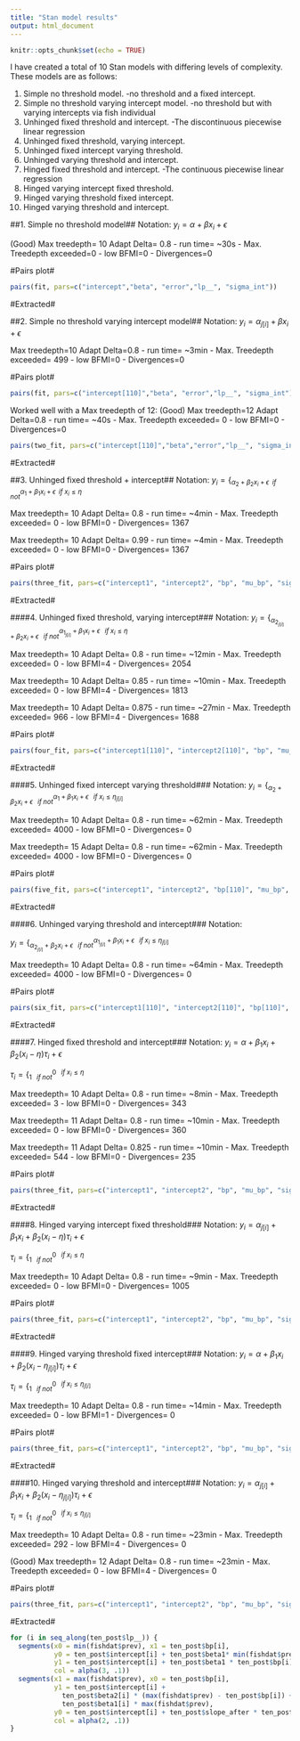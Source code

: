 ```yaml
---
title: "Stan model results"
output: html_document
---
```


```r
knitr::opts_chunk$set(echo = TRUE)
```

I have created a total of 10 Stan models with differing levels of complexity. These models are as follows:

1. Simple no threshold model. -no threshold and a fixed intercept.
2. Simple no threshold varying intercept model. -no threshold but with varying intercepts via fish individual
3. Unhinged fixed threshold and intercept. -The discontinuous piecewise linear regression
4. Unhinged fixed threshold, varying intercept.
5. Unhinged fixed intercept varying threshold.
6. Unhinged varying threshold and intercept.
7. Hinged fixed threshold and intercept. -The continuous piecewise linear regression
8. Hinged varying intercept fixed threshold.
9. Hinged varying threshold fixed intercept.
10. Hinged varying threshold and intercept.


##1. Simple no threshold model##
Notation:
$y_{i} = \alpha + \beta x_{i} + \epsilon$ 

(Good)
Max treedepth= 10
Adapt Delta= 0.8
- run time= ~30s
- Max. Treedepth exceeded=0
- low BFMI=0
- Divergences=0

#Pairs plot#
```r
pairs(fit, pars=c("intercept","beta", "error","lp__", "sigma_int"))
```

#Extracted#


##2. Simple no threshold varying intercept model##
Notation:
$y_{i} = \alpha_{j \left[{i}\right]} + \beta x_{i} + \epsilon$

Max treedepth=10
Adapt Delta=0.8
- run time= ~3min
- Max. Treedepth exceeded= 499
- low BFMI=0
- Divergences=0

#Pairs plot#
```r
pairs(fit, pars=c("intercept[110]","beta", "error","lp__", "sigma_int"))
```

Worked well with a Max treedepth of 12:
(Good)
Max treedepth=12
Adapt Delta=0.8
- run time= ~40s
- Max. Treedepth exceeded= 0
- low BFMI=0
- Divergences=0
```r
pairs(two_fit, pars=c("intercept[110]","beta","error","lp__", "sigma_int", "yhat[110]"))
```

#Extracted#



##3. Unhinged fixed threshold + intercept##
Notation:
$y_{i} = \{^{\alpha_{1} +  \beta_{1} x_{i} + \epsilon\;\;  if\;x_{i} \le \eta} _{\alpha_{2} +  \beta_{2} x_{i} + \epsilon\;\;  if\;not}$

Max treedepth= 10
Adapt Delta= 0.8
- run time= ~4min
- Max. Treedepth exceeded= 0 
- low BFMI=0
- Divergences= 1367


Max treedepth= 10
Adapt Delta= 0.99
- run time= ~4min
- Max. Treedepth exceeded= 0 
- low BFMI=0
- Divergences= 1367


#Pairs plot#
```r
pairs(three_fit, pars=c("intercept1", "intercept2", "bp", "mu_bp", "sigma_bp","beta[1]", "beta[2]", "error","lp__", "sigma_int1", "sigma_int2", "yhat[110]"))
```

#Extracted#



####4. Unhinged fixed threshold, varying intercept###
Notation:
$y_{i} = \{^{\alpha_{1 _{{j} \left[{i}\right]}} +  \beta_{1} x_{i} + \epsilon\;\;\;  if \;x_{i} \le \eta} _{\alpha_{2_{{j} \left[{i}\right]}} +  \beta_{2} x_{i} + \epsilon\;\;\;  if \;not}$

Max treedepth= 10
Adapt Delta= 0.8
- run time= ~12min
- Max. Treedepth exceeded= 0 
- low BFMI=4
- Divergences= 2054


Max treedepth= 10
Adapt Delta= 0.85
- run time= ~10min
- Max. Treedepth exceeded= 0 
- low BFMI=4
- Divergences= 1813

Max treedepth= 10
Adapt Delta= 0.875
- run time= ~27min
- Max. Treedepth exceeded= 966
- low BFMI=4
- Divergences= 1688

#Pairs plot#
```r
pairs(four_fit, pars=c("intercept1[110]", "intercept2[110]", "bp", "mu_bp", "sigma_bp","beta[1]", "beta[2]", "error","lp__", "sigma_int1", "sigma_int2", "yhat[110]"))
```

#Extracted#


####5. Unhinged fixed intercept varying threshold###
Notation:
$y_{i} = \{^{\alpha_{1} +  \beta_{1} x_{i} + \epsilon\;\;\;  if \;x_{i} \le \eta_{j \left[{i}\right]}} _{\alpha_{2} +  \beta_{2} x_{i} + \epsilon\;\;\;  if \;not}$

Max treedepth= 10
Adapt Delta= 0.8
- run time= ~62min
- Max. Treedepth exceeded= 4000 
- low BFMI=0
- Divergences= 0

Max treedepth= 15
Adapt Delta= 0.8
- run time= ~62min
- Max. Treedepth exceeded= 4000 
- low BFMI=0
- Divergences= 0


#Pairs plot#
```r
pairs(five_fit, pars=c("intercept1", "intercept2", "bp[110]", "mu_bp", "sigma_bp","beta[1]", "beta[2]", "error","lp__", "sigma_int1", "sigma_int2", "yhat[110]"))
```

#Extracted#


####6. Unhinged varying threshold and intercept###
Notation:

$y_{i} = \{^{\alpha_{1 _{{j} \left[{i}\right]}} +  \beta_{1} x_{i} + \epsilon\;\;\;  if\; x_{i} \le \eta_{j \left[{i}\right]}} _{\alpha_{2_{{j} \left[{i}\right]}} +  \beta_{2} x_{i} + \epsilon\;\;\;  if \;not}$

Max treedepth= 10
Adapt Delta= 0.8
- run time= ~64min
- Max. Treedepth exceeded= 4000 
- low BFMI=0
- Divergences= 0

#Pairs plot#
```r
pairs(six_fit, pars=c("intercept1[110]", "intercept2[110]", "bp[110]", "mu_bp", "sigma_bp","beta[1]", "beta[2]", "error","lp__", "sigma_int1", "sigma_int2", "yhat[110]"))
```

#Extracted#



####7. Hinged fixed threshold and intercept###
Notation:
$y_{i} = \alpha + \beta_{1} x_{i} + \beta_{2} \left(x_{i} - \eta\right) \tau_{i} + \epsilon$



$\tau_{i} = \{^{0\;\;\;if \;x_{i} \le \eta} _{1 \;\;\;if \;not}$

Max treedepth= 10
Adapt Delta= 0.8
- run time= ~8min
- Max. Treedepth exceeded= 3 
- low BFMI=0
- Divergences= 343

Max treedepth= 11
Adapt Delta= 0.8
- run time= ~10min
- Max. Treedepth exceeded= 0 
- low BFMI=0
- Divergences= 360

Max treedepth= 11
Adapt Delta= 0.825
- run time= ~10min
- Max. Treedepth exceeded= 544 
- low BFMI=0
- Divergences= 235

#Pairs plot#
```r
pairs(three_fit, pars=c("intercept1", "intercept2", "bp", "mu_bp", "sigma_bp","beta[1]", "beta[2]", "error","lp__", "sigma_int1", "sigma_int2", "yhat[110]"))
```

#Extracted#



####8. Hinged varying intercept fixed threshold###
Notation:
$y_{i} = \alpha_{j \left[{i}\right]} + \beta_{1} x_{i} + \beta_{2} \left(x_{i} - \eta\right) \tau_{i} + \epsilon$



$\tau_{i} = \{^{0\;\;\;  if \;x_{i} \le \eta} _{1\;\;\; if \;not}$

Max treedepth= 10
Adapt Delta= 0.8
- run time= ~9min
- Max. Treedepth exceeded= 0 
- low BFMI=0
- Divergences= 1005

#Pairs plot#
```r
pairs(three_fit, pars=c("intercept1", "intercept2", "bp", "mu_bp", "sigma_bp","beta[1]", "beta[2]", "error","lp__", "sigma_int1", "sigma_int2", "yhat[110]"))
```

#Extracted#



####9. Hinged varying threshold fixed intercept###
Notation:
$y_{i} = \alpha + \beta_{1} x_{i} + \beta_{2} \left(x_{i} - \eta_{j \left[{i}\right]}\right) \tau_{i} + \epsilon$



$\tau_{i} = \{^{0\;\;\;  if \;x_{i} \le \eta_{j \left[{i}\right]}} _{1 \;\;\;if \;not}$

Max treedepth= 10
Adapt Delta= 0.8
- run time= ~14min
- Max. Treedepth exceeded= 0 
- low BFMI=1
- Divergences= 0

#Pairs plot#
```r
pairs(three_fit, pars=c("intercept1", "intercept2", "bp", "mu_bp", "sigma_bp","beta[1]", "beta[2]", "error","lp__", "sigma_int1", "sigma_int2", "yhat[110]"))
```

#Extracted#




####10. Hinged varying threshold and intercept###
Notation:
$y_{i} = \alpha_{j\left[{i}\right]} + \beta_{1} x_{i} + \beta_{2} \left(x_{i} - \eta_{j \left[{i}\right]}\right) \tau_{i} + \epsilon$



$\tau_{i} = \{^{0\;\;\;  if \;x_{i} \le \eta_{j \left[{i}\right]}} _{1 \;\;\;if\; not}$

Max treedepth= 10
Adapt Delta= 0.8
- run time= ~23min
- Max. Treedepth exceeded= 292
- low BFMI=4
- Divergences= 0

(Good)
Max treedepth= 12
Adapt Delta= 0.8
- run time= ~23min
- Max. Treedepth exceeded= 0
- low BFMI=4
- Divergences= 0

#Pairs plot#
```r
pairs(three_fit, pars=c("intercept1", "intercept2", "bp", "mu_bp", "sigma_bp","beta[1]", "beta[2]", "error","lp__", "sigma_int1", "sigma_int2", "yhat[110]"))
```

#Extracted#

```r
for (i in seq_along(ten_post$lp__)) {
  segments(x0 = min(fishdat$prev), x1 = ten_post$bp[i], 
           y0 = ten_post$intercept[i] + ten_post$beta1* min(fishdat$prev), 
           y1 = ten_post$intercept[i] + ten_post$beta1 * ten_post$bp[i], 
           col = alpha(3, .1))
  segments(x1 = max(fishdat$prev), x0 = ten_post$bp[i], 
           y1 = ten_post$intercept[i] + 
             ten_post$beta2[i] * (max(fishdat$prev) - ten_post$bp[i]) + 
             ten_post$beta1[i] * max(fishdat$prev), 
           y0 = ten_post$intercept[i] + ten_post$slope_after * ten_post$bp[i], 
           col = alpha(2, .1))
}
```

